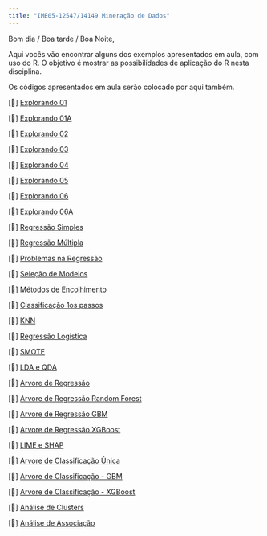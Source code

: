 ```yaml
---
title: "IME05-12547/14149 Mineração de Dados"
---
```


Bom dia / Boa tarde / Boa Noite,

Aqui vocês vão encontrar alguns dos exemplos apresentados em aula, com uso do R. O objetivo é mostrar as possibilidades de aplicação do R nesta disciplina.

Os códigos apresentados em aula serão colocado por aqui também.

\[📖\] <a href="./semanas/Aula01.html" class="link">Explorando 01</a>

\[📖\] <a href="./semanas/Aula01A.html" class="link">Explorando 01A</a>

\[📖\] <a href="./semanas/Aula02.html" class="link">Explorando 02</a>

\[📖\] <a href="./semanas/Aula03.html" class="link">Explorando 03</a>

\[📖\] <a href="./semanas/Aula04.html" class="link">Explorando 04</a>

\[📖\] <a href="./semanas/Aula05.html" class="link">Explorando 05</a>

\[📖\] <a href="./semanas/Aula06.html" class="link">Explorando 06</a>

\[📖\] <a href="./semanas/Aula06A.html" class="link">Explorando 06A</a>

\[📖\] <a href="./semanas/Aula07.1.html" class="link">Regressão Simples</a>

\[📖\] <a href="./semanas/Aula07.2.html" class="link">Regressão Múltipla</a>

\[📖\] <a href="./semanas/Aula07.2B.html" class="link">Problemas na Regressão</a>

\[📖\] <a href="./semanas/Aula07.3.html" class="link">Seleção de Modelos</a>

\[📖\] <a href="./semanas/Aula07.4.html" class="link">Métodos de Encolhimento</a>

\[📖\] <a href="./semanas/Aula08.0.html" class="link">Classificação 1os passos</a>

\[📖\] <a href="./semanas/Aula08.html" class="link">KNN</a>

\[📖\] <a href="./semanas/Aula09.html" class="link">Regressão Logística</a>

\[📖\] <a href="./semanas/Aula09A.html" class="link">SMOTE</a>

\[📖\] <a href="./semanas/Aula10.html" class="link">LDA e QDA</a>

\[📖\] <a href="./semanas/Aula11.1.html" class="link">Arvore de Regressão</a>

\[📖\] <a href="./semanas/Aula11.2A.html" class="link">Arvore de Regressão Random Forest</a>

\[📖\] <a href="./semanas/Aula11.2B.html" class="link">Arvore de Regressão GBM</a>

\[📖\] <a href="./semanas/Aula11.3.html" class="link">Arvore de Regressão XGBoost</a>

\[📖\] <a href="./semanas/Aula11.4.html" class="link">LIME e SHAP</a>

\[📖\] <a href="./semanas/Aula12.1.html" class="link">Arvore de Classificação Única</a>

\[📖\] <a href="./semanas/Aula12.2.html" class="link">Arvore de Classificação - GBM</a>

\[📖\] <a href="./semanas/Aula12.3.html" class="link">Arvore de Classificação - XGBoost</a>

\[📖\] <a href="./semanas/Aula13.html" class="link">Análise de Clusters</a>

\[📖\] <a href="./semanas/Aula14.html" class="link">Análise de Associação</a>
